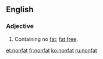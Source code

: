 ==English==
===Adjective===
{{en-adj}}
# Containing no [[fat]]; [[fat free]].

[[et:nonfat]]
[[fr:nonfat]]
[[ko:nonfat]]
[[ru:nonfat]]